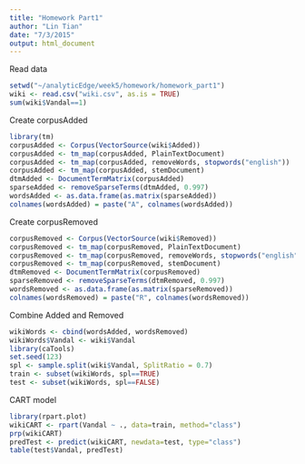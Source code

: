 ```yaml
---
title: "Homework Part1"
author: "Lin Tian"
date: "7/3/2015"
output: html_document
---
```


Read data

```r
setwd("~/analyticEdge/week5/homework/homework_part1")
wiki <- read.csv("wiki.csv", as.is = TRUE)
sum(wiki$Vandal==1)
```

Create corpusAdded

```r
library(tm)
corpusAdded <- Corpus(VectorSource(wiki$Added))
corpusAdded <- tm_map(corpusAdded, PlainTextDocument)
corpusAdded <- tm_map(corpusAdded, removeWords, stopwords("english"))
corpusAdded <- tm_map(corpusAdded, stemDocument)
dtmAdded <- DocumentTermMatrix(corpusAdded)
sparseAdded <- removeSparseTerms(dtmAdded, 0.997)
wordsAdded <- as.data.frame(as.matrix(sparseAdded))
colnames(wordsAdded) = paste("A", colnames(wordsAdded))
```

Create corpusRemoved

```r
corpusRemoved <- Corpus(VectorSource(wiki$Removed))
corpusRemoved <- tm_map(corpusRemoved, PlainTextDocument)
corpusRemoved <- tm_map(corpusRemoved, removeWords, stopwords("english"))
corpusRemoved <- tm_map(corpusRemoved, stemDocument)
dtmRemoved <- DocumentTermMatrix(corpusRemoved)
sparseRemoved <- removeSparseTerms(dtmRemoved, 0.997)
wordsRemoved <- as.data.frame(as.matrix(sparseRemoved))
colnames(wordsRemoved) = paste("R", colnames(wordsRemoved))
```

Combine Added and Removed

```r
wikiWords <- cbind(wordsAdded, wordsRemoved)
wikiWords$Vandal <- wiki$Vandal
library(caTools)
set.seed(123)
spl <- sample.split(wiki$Vandal, SplitRatio = 0.7)
train <- subset(wikiWords, spl==TRUE)
test <- subset(wikiWords, spl==FALSE)
```

CART model

```r
library(rpart.plot)
wikiCART <- rpart(Vandal ~ ., data=train, method="class")
prp(wikiCART)
predTest <- predict(wikiCART, newdata=test, type="class")
table(test$Vandal, predTest)
```

